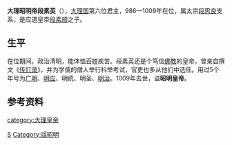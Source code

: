 {{unreference|time=2020-04-11}}
{{Emperorcn box
|图像=
|名称=大理昭明帝
|姓名=段素英
|庙号=
|谥号=昭明皇帝
|陵墓=
|政权=[[大理国|大理国]]
|出生日期=？
|逝世日期=1009年<ref>根據滇載記及廣明維基百科推算</ref>
|在位=986年-1009年
|年号=[[广明_(大理)|广明]]：986年-988年<br />
[[明聖|明聖]]：989年—991年<br />
[[明統|明統]]：992年—996年<br />
[[明治_(大理)|明治]]：997年—1005年<br />
[[明应_(大理)|明应]]:1006年-1009年<br />
}}

'''大理昭明帝段素英'''（{{bd|？||1009年||catIdx=D}}），[[大理国|大理国]]第六位君主，986—1009年在位，属太宗[[段思良|段思良]]支系，是应道皇帝[[段素顺|段素顺]]之子。

==生平==
在位期间，政治清明，能体恤百姓疾苦。段素英还是个笃信[[佛教|佛教]]的皇帝，曾亲自撰文《[[传灯录|传灯录]]》，并为学儒的僧人举行科举考试，官吏也多从他们中选任。用过5个年号为[[广明_(段素英)|广明]]、[[明应_(大理)|明应]]、明统、明圣、[[明治_(大理)|明治]]。1009年去世，谥'''昭明皇帝'''。

==参考资料==
{{reflist}}

{{中国皇帝|父大理應道皇帝[[段素順|段素順]]|子大理宣肅皇帝[[段素廉|段素廉]]|[[大理君主列表|大理皇帝]]|986-1009年}}

{{大理君主}}

[[category:大理皇帝|category:大理皇帝]]
[[Category:段姓|S]]
[[Category:諡昭明|Category:諡昭明]]
